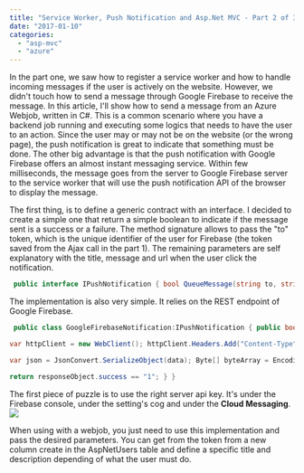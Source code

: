 ```yaml
---
title: "Service Worker, Push Notification and Asp.Net MVC - Part 2 of 3 Server Side"
date: "2017-01-10"
categories: 
  - "asp-mvc"
  - "azure"
---
```


In the part one, we saw how to register a service worker and how to handle incoming messages if the user is actively on the website. However, we didn't touch how to send a message through Google Firebase to receive the message. In this article, I'll show how to send a message from an Azure Webjob, written in C#. This is a common scenario where you have a backend job running and executing some logics that needs to have the user to an action. Since the user may or may not be on the website (or the wrong page), the push notification is great to indicate that something must be done. The other big advantage is that the push notification with Google Firebase offers an almost instant messaging service. Within few milliseconds, the message goes from the server to Google Firebase server to the service worker that will use the push notification API of the browser to display the message.

The first thing, is to define a generic contract with an interface. I decided to create a simple one that return a simple boolean to indicate if the message sent is a success or a failure. The method signature allows to pass the "to" token, which is the unique identifier of the user for Firebase (the token saved from the Ajax call in the part 1). The remaining parameters are self explanatory with the title, message and url when the user click the notification.


```csharp
 public interface IPushNotification { bool QueueMessage(string to, string title, string message, string urlNotificationClick); } 
```

The implementation is also very simple. It relies on the REST endpoint of Google Firebase.


```csharp
 public class GoogleFirebaseNotification:IPushNotification { public bool QueueMessage(string to, string title, string message, string urlNotificationClick) { if (string.IsNullOrEmpty(to)) { return false; } var serverApiKey = "SuperLongKeyHere"; var firebaseGoogleUrl = "https://fcm.googleapis.com/fcm/send";

var httpClient = new WebClient(); httpClient.Headers.Add("Content-Type", "application/json"); httpClient.Headers.Add(HttpRequestHeader.Authorization, "key=" + serverApiKey); var timeToLiveInSecond = 24 * 60; // 1 day var data = new { to = to, data = new { notification = new { body = message, title = title, icon = "/Content/Images/Logos/BourseVirtuelle.png", url = urlNotificationClick } }, time_to_live = timeToLiveInSecond };

var json = JsonConvert.SerializeObject(data); Byte[] byteArray = Encoding.UTF8.GetBytes(json); var responsebytes = httpClient.UploadData(firebaseGoogleUrl, "POST", byteArray); string responsebody = Encoding.UTF8.GetString(responsebytes); dynamic responseObject = JsonConvert.DeserializeObject(responsebody);

return responseObject.success == "1"; } } 
```

The first piece of puzzle is to use the right server api key. It's under the Firebase console, under the setting's cog and under the **Cloud Messaging**. ![](images/ServerKeyFirebase-1024x415.png)

When using with a webjob, you just need to use this implementation and pass the desired parameters. You can get from the token from a new column create in the AspNetUsers table and define a specific title and description depending of what the user must do.
